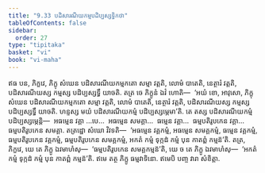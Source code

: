 ```yaml
---
title: "9.33 បដិសារណីយកម្មបដិប្បស្សទ្ធិកថា"
tableOfContents: false
sidebar:
  order: 27
type: "tipitaka"
basket: "vi"
book: "vi-maha"
---
```



<DynamicBreadcrumb />

<Division number="447" book="vi-maha">

<Paragraph number="1893" book="vi-maha">
ឥធ បន, ភិក្ខវេ, ភិក្ខុ សំឃេន បដិសារណីយកម្មកតោ សម្មា វត្តតិ, លោមំ បាតេតិ, នេត្ថារំ វត្តតិ, បដិសារណីយស្ស កម្មស្ស បដិប្បស្សទ្ធឹ យាចតិ. តត្រ ចេ ភិក្ខូនំ ឯវំ ហោតិ—  ‘អយំ ខោ, អាវុសោ, ភិក្ខុ សំឃេន បដិសារណីយកម្មកតោ សម្មា វត្តតិ, លោមំ បាតេតិ, នេត្ថារំ វត្តតិ, បដិសារណីយស្ស កម្មស្ស បដិប្បស្សទ្ធឹ យាចតិ. ហន្ទស្ស មយំ បដិសារណីយកម្មំ បដិប្បស្សម្ភេមា’តិ. តេ តស្ស បដិសារណីយកម្មំ បដិប្បស្សម្ភេន្តិ—  អធម្មេន វគ្គា …បេ…  អធម្មេន សមគ្គា…  ធម្មេន វគ្គា…  ធម្មបតិរូបកេន វគ្គា…  ធម្មបតិរូបកេន សមគ្គា. តត្រដ្ឋោ សំឃោ វិវទតិ—  ‘អធម្មេន វគ្គកម្មំ, អធម្មេន សមគ្គកម្មំ, ធម្មេន វគ្គកម្មំ, ធម្មបតិរូបកេន វគ្គកម្មំ, ធម្មបតិរូបកេន សមគ្គកម្មំ, អកតំ កម្មំ ទុក្កដំ កម្មំ បុន កាតព្ពំ កម្មន៑’តិ. តត្រ, ភិក្ខវេ, យេ តេ ភិក្ខូ ឯវមាហំសុ—  ‘ធម្មបតិរូបកេន សមគ្គកម្មន៑’តិ, យេ ច តេ ភិក្ខូ ឯវមាហំសុ—  ‘អកតំ កម្មំ ទុក្កដំ កម្មំ បុន កាតព្ពំ កម្មន៑’តិ. ឥមេ តត្ថ ភិក្ខូ ធម្មវាទិនោ. ឥមេបិ បញ្ច វារា សំខិត្តា.
</Paragraph>
</Division>